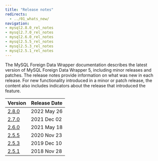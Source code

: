 ```yaml
---
title: "Release notes"
redirects:
  - ../01_whats_new/
navigation:
- mysql2.8.0_rel_notes
- mysql2.7.0_rel_notes
- mysql2.6.0_rel_notes
- mysql2.5.5_rel_notes
- mysql2.5.3_rel_notes
- mysql2.5.1_rel_notes
---
```


The MySQL Foreign Data Wrapper documentation describes the latest version of MySQL Foreign Data Wrapper 5, including minor releases and patches. The release notes provide information on what was new in each release. For new functionality introduced in a minor or patch release, the content also includes indicators about the release that introduced the feature.

| Version                       | Release Date | 
| ----------------------------- | ------------ | 
| [2.8.0](mysql2.8.0_rel_notes) | 2022 May 26  |
| [2.7.0](mysql2.7.0_rel_notes) | 2021 Dec 02  |
| [2.6.0](mysql2.6.0_rel_notes) | 2021 May 18  |
| [2.5.5](mysql2.5.5_rel_notes) | 2020 Nov 23  |
| [2.5.3](mysql2.5.3_rel_notes) | 2019 Dec 10  |
| [2.5.1](mysql2.5.1_rel_notes) | 2018 Nov 28  |
